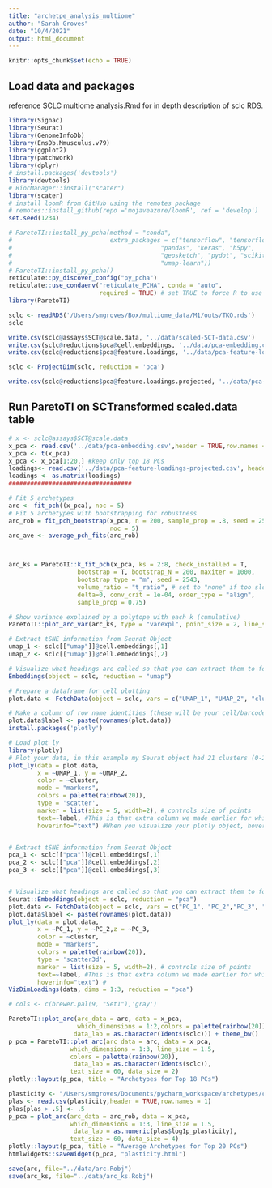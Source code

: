 ```yaml
---
title: "archetpe_analysis_multiome"
author: "Sarah Groves"
date: "10/4/2021"
output: html_document
---
```


```r
knitr::opts_chunk$set(echo = TRUE)
```

## Load data and packages

reference SCLC multiome analysis.Rmd for in depth description of sclc RDS.
```r
library(Signac)
library(Seurat)
library(GenomeInfoDb)
library(EnsDb.Mmusculus.v79) 
library(ggplot2)
library(patchwork)
library(dplyr)
# install.packages('devtools')
library(devtools)
# BiocManager::install("scater")
library(scater)
# install loomR from GitHub using the remotes package 
# remotes::install_github(repo ='mojaveazure/loomR', ref = 'develop')
set.seed(1234)
```

```r
# ParetoTI::install_py_pcha(method = "conda", 
#                           extra_packages = c("tensorflow", "tensorflow-probability",
#                                         "pandas", "keras", "h5py",
#                                         "geosketch", "pydot", "scikit-learn==0.20",
#                                         "umap-learn"))
# ParetoTI::install_py_pcha()
reticulate::py_discover_config("py_pcha")
reticulate::use_condaenv("reticulate_PCHA", conda = "auto",
                         required = TRUE) # set TRUE to force R to use reticulate_PCHA
library(ParetoTI)
```

```r
sclc <- readRDS('/Users/smgroves/Box/multiome_data/M1/outs/TKO.rds')
sclc
```

```r
write.csv(sclc@assays$SCT@scale.data, '../data/scaled-SCT-data.csv')
write.csv(sclc@reductions$pca@cell.embeddings, '../data/pca-embedding.csv')
write.csv(sclc@reductions$pca@feature.loadings, '../data/pca-feature-loadings.csv')

sclc <- ProjectDim(sclc, reduction = 'pca')

write.csv(sclc@reductions$pca@feature.loadings.projected, '../data/pca-feature-loadings-projected.csv')
```

## Run ParetoTI on SCTransformed scaled.data table
```r

# x <- sclc@assays$SCT@scale.data
x_pca <- read.csv('../data/pca-embedding.csv',header = TRUE,row.names = 1)
x_pca <- t(x_pca)
x_pca <- x_pca[1:20,] #keep only top 18 PCs
loadings<- read.csv('../data/pca-feature-loadings-projected.csv', header = TRUE, row.names = 1)
loadings <- as.matrix(loadings)
##################################

# Fit 5 archetypes
arc <- fit_pch((x_pca), noc = 5)
# Fit 5 archetypes with bootstrapping for robustness 
arc_rob = fit_pch_bootstrap(x_pca, n = 200, sample_prop = .8, seed = 2543, delta = 1,
                            noc = 5)
arc_ave <- average_pch_fits(arc_rob)



arc_ks = ParetoTI::k_fit_pch(x_pca, ks = 2:8, check_installed = T,
                   bootstrap = T, bootstrap_N = 200, maxiter = 1000,
                   bootstrap_type = "m", seed = 2543, 
                   volume_ratio = "t_ratio", # set to "none" if too slow
                   delta=0, conv_crit = 1e-04, order_type = "align",
                   sample_prop = 0.75)

# Show variance explained by a polytope with each k (cumulative)
ParetoTI::plot_arc_var(arc_ks, type = "varexpl", point_size = 2, line_size = 1.5) + theme_bw()
```


```r

# Extract tSNE information from Seurat Object
umap_1 <- sclc[["umap"]]@cell.embeddings[,1]
umap_2 <- sclc[["umap"]]@cell.embeddings[,2]

# Visualize what headings are called so that you can extract them to form a dataframe
Embeddings(object = sclc, reduction = "umap")

# Prepare a dataframe for cell plotting
plot.data <- FetchData(object = sclc, vars = c("UMAP_1", "UMAP_2", "cluster"))

# Make a column of row name identities (these will be your cell/barcode names)
plot.data$label <- paste(rownames(plot.data))
install.packages('plotly')

# Load plot_ly
library(plotly)
# Plot your data, in this example my Seurat object had 21 clusters (0-20)
plot_ly(data = plot.data, 
        x = ~UMAP_1, y = ~UMAP_2,
        color = ~cluster,
        mode = "markers", 
        colors = palette(rainbow(20)),
        type = 'scatter',
        marker = list(size = 5, width=2), # controls size of points
        text=~label, #This is that extra column we made earlier for which we will use for cell ID
        hoverinfo="text") #When you visualize your plotly object, hovering your mouse pointer over a point shows cell names


# Extract tSNE information from Seurat Object
pca_1 <- sclc[["pca"]]@cell.embeddings[,1]
pca_2 <- sclc[["pca"]]@cell.embeddings[,2]
pca_3 <- sclc[["pca"]]@cell.embeddings[,3]


# Visualize what headings are called so that you can extract them to form a dataframe
Seurat::Embeddings(object = sclc, reduction = "pca")
plot.data <- FetchData(object = sclc, vars = c("PC_1", "PC_2","PC_3", "cluster"))
plot.data$label <- paste(rownames(plot.data))
plot_ly(data = plot.data, 
        x = ~PC_1, y = ~PC_2,z = ~PC_3,
        color = ~cluster,
        mode = "markers", 
        colors = palette(rainbow(20)),
        type = 'scatter3d',
        marker = list(size = 5, width=2), # controls size of points
        text=~label, #This is that extra column we made earlier for which we will use for cell ID
        hoverinfo="text") #
VizDimLoadings(data, dims = 1:3, reduction = "pca")
```

```r


# cols <- c(brewer.pal(9, "Set1"),'gray')

ParetoTI::plot_arc(arc_data = arc, data = x_pca,
                   which_dimensions = 1:2,colors = palette(rainbow(20)),
                  data_lab = as.character(Idents(sclc))) + theme_bw()
p_pca = ParetoTI::plot_arc(arc_data = arc, data = x_pca, 
                 which_dimensions = 1:3, line_size = 1.5,
                 colors = palette(rainbow(20)),
                  data_lab = as.character(Idents(sclc)),
                 text_size = 60, data_size = 2) 
plotly::layout(p_pca, title = "Archetypes for Top 18 PCs")

plasticity <- "/Users/smgroves/Documents/pycharm_workspace/archetypes/code/adata_R_plasticity.csv"
plas <- read.csv(plasticity,header = TRUE,row.names = 1)
plas[plas > .5] <- .5
p_pca = plot_arc(arc_data = arc_rob, data = x_pca, 
                 which_dimensions = 1:3, line_size = 1.5,
                  data_lab = as.numeric(plas$log1p_plasticity),
                 text_size = 60, data_size = 4) 
plotly::layout(p_pca, title = "Average Archetypes for Top 20 PCs")
htmlwidgets::saveWidget(p_pca, "plasticity.html")

save(arc, file="../data/arc.Robj")
save(arc_ks, file="../data/arc_ks.Robj")

```

